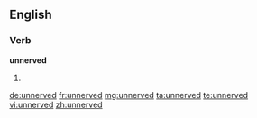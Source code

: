 ==English==

===Verb===
'''unnerved'''

# {{past of|unnerve}}

[[de:unnerved]]
[[fr:unnerved]]
[[mg:unnerved]]
[[ta:unnerved]]
[[te:unnerved]]
[[vi:unnerved]]
[[zh:unnerved]]